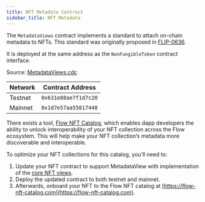```yaml
---
title: NFT Metadata Contract
sidebar_title: NFT Metadata
---
```


The `MetadataViews` contract implements a standard to attach on-chain metadata
to NFTs. This standard was originally proposed in [FLIP-0636](https://github.com/onflow/flow/blob/master/flips/20210916-nft-metadata.md).

It is deployed at the same address as the `NonFungibleToken` contract interface.

Source: [MetadataViews.cdc](https://github.com/onflow/flow-nft/blob/master/contracts/MetadataViews.cdc)

| Network | Contract Address     |
| ------- | -------------------- |
| Testnet | `0x631e88ae7f1d7c20` |
| Mainnet | `0x1d7e57aa55817448` |

There exists a tool, [Flow NFT Catalog](https://flow-nft-catalog.com), which enables dapp developers the ability to unlock interoperability of your NFT collection across the Flow ecosystem. This will help make your NFT collection’s metadata more discoverable and interoperable.

To optimize your NFT collections for this catalog, you’ll need to:

1. Update your NFT contract to support MetadataView with implementation of the [core NFT views](https://github.com/onflow/flow-nft/pull/103/files#diff-a7af41cf43e29d0e6028827c3d5f305326677661bf65d79539d59ed1056c0a84R38).
2. Deploy the updated contract to both testnet and mainnet.
3. Afterwards, onboard your NFT to the Flow NFT catalog at [https://flow-nft-catalog.com](https://flow-nft-catalog.com).
